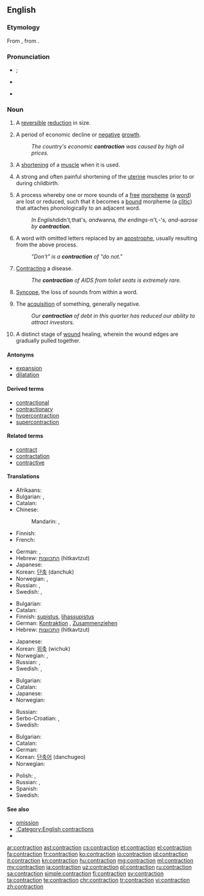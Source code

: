 ==English==

===Etymology===
From {{etyl|fro|en}} {{term|contraction|lang=fro}}, from {{etyl|la|en}} {{term/t|la|contractiō}}.

===Pronunciation===
* {{a|UK}} {{IPA|/ˈkɒn.tɹæk.ʃən/}} {{qualifier|stressed}}; {{IPA|/kənˈtræk.ʃən/}} {{qualifier|unstressed}}
* {{a|US}} {{IPA|/kənˈtɹæk.ʃən/}}
* {{rhymes|ækʃən}}

===Noun===
{{en-noun}}

# A [[reversible]] [[reduction]] in size.
# {{context|economics|lang=en}} A period of economic decline or [[negative]] [[growth]].
#: ''The country's economic '''contraction''' was caused by high oil prices.''
# {{context|biology|lang=en}} A [[shorten]]ing of a [[muscle]] when it is used.
# {{context|medicine|lang=en}} A strong and often painful shortening of the [[uterine]] muscles prior to or during childbirth.
# {{context|linguistics|lang=en}} A process whereby one or more sounds of a [[free]] [[morpheme]] (a [[word]]) are lost or reduced, such that it becomes a [[bound]] morpheme (a [[clitic]]) that attaches phonologically to an adjacent word.
#: ''In English ''didn't'', ''that's'', and ''wanna'', the endings ''-n't'', ''-'s'', and ''-a'' arose by '''contraction'''.''
# {{context|English orthography|lang=en}} A word with omitted letters replaced by an [[apostrophe]], usually resulting from the above process.
#: ''"Don't" is a '''contraction''' of "do not."''
# {{context|medicine|lang=en}} [[contract|Contracting]] a disease.
#: ''The '''contraction''' of AIDS from toilet seats is extremely rare.''
# {{context|phonetics|lang=en}} [[syncope|Syncope]], the loss of sounds from within a word.
# The [[acquisition]] of something, generally negative.
#: ''Our '''contraction''' of debt in this quarter has reduced our ability to attract investors.''
# {{context|medicine|lang=en}} A distinct stage of [[wound]] healing, wherein the wound edges are gradually pulled together.

====Antonyms====
* [[expansion]]
* [[dilatation]]

====Derived terms====
* [[contractional]]
* [[contractionary]]
* [[hypercontraction]]
* [[supercontraction]]

====Related terms====
* [[contract]]
* [[contractation]]
* [[contractive]]

====Translations====
{{trans-top|reduction in size or activity}}
* Afrikaans: {{t|af|verkleining}}
* Bulgarian: {{t+|bg|свиване|n}},  {{t+|bg|скъсяване|n}}
* Catalan: {{t|ca|contracció|f}}
* Chinese:
*: Mandarin: {{t|cmn|收縮|sc=Hani}}, {{t+|cmn|收缩|tr=shōusuō|sc=Hani}}
* Finnish: {{t+|fi|taantuma}}
* French: {{t+|fr|contraction|f}}
{{trans-mid}}
* German: {{t+|de|Verkleinerung}}, {{t+|de|Kontraktion}}
* Hebrew: [[התכווצות]] (hitkavtzut) {{f}}
* Japanese: {{t+|ja|収縮|tr=しゅうしゅく, shūshuku|sc=Jpan}}
* Korean: [[단축]] (danchuk)
* Norwegian: {{t|no|kontraksjon}}, {{t|no|forminskning}}
* Russian: {{t+|ru|сокращение|n|tr=sokraščénije}}, {{t+|ru|сжатие|n|tr=sžátije|sc=Cyrl}}
* Swedish: {{t+|sv|minskning}}, {{t+|sv|kontraktion}}
{{trans-bottom}}

{{trans-top|shortening of a muscle when it is used}}
* Bulgarian: {{t+|bg|свиване|n}}
* Catalan: {{t|ca|contracció|f}}
* Finnish: [[supistus]], [[lihassupistus]]
* German: [[Kontraktion]] {{f}}, [[Zusammenziehen]] {{n}}
* Hebrew: [[התכווצות]] (hitkavtzut) {{f}}
{{trans-mid}}
* Japanese: {{t|ja|攣縮|tr=れんしゅく, renshuku|sc=Jpan}}
* Korean: [[위축]] (wichuk)
* Norwegian: {{t|no|kontraksjon}}, {{t|no|sammentrekning}}
* Russian: {{t+|ru|сокращение|n|tr=sokraščénije}}, {{t+|ru|сжатие|n|tr=sžátije|sc=Cyrl}}
* Swedish: {{t+|sv|kontraktion}}, {{t|sv|sammandragning}}
{{trans-bottom}}

{{trans-top|painful shortening of the uterine muscles}}
* Bulgarian: {{t|bg|контракция|f}}
* Catalan: {{t|ca|contracció|f}}
* Japanese: {{t|ja|陣痛|tr=じんつう, jintsū|sc=Jpan}}
* Norwegian: {{t|no|sammentrekning}}
{{trans-mid}}
* Russian: {{t+|ru|сокращение|n|tr=sokraščénije}}
* Serbo-Croatian: {{t|sh|контракција|f|tr=kontrakcija|sc=Cyrl}}, {{t|sh|трудови|p|tr=trudovi|sc=Cyrl}}
* Swedish: {{t|sv|sammandragning}}
{{trans-bottom}}

{{trans-top|shortened word or phrase}}
* Bulgarian: {{t+|bg|съкращение|n}}
* Catalan: {{t|ca|contracció|f}}
* German: {{t+|de|Kontraktion|f}}
* Korean: [[단축어]] (danchugeo)
* Norwegian: {{t|no|sammentrekning}}
{{trans-mid}}
* Polish: {{t|pl|kontrakcja|f}}, {{t|pl|forma ściąnięta}}
* Russian: {{t+|ru|сокращение|n|tr=sokraščénije}}, {{t+|ru|стяжение|n|tr=stjažénije|sc=Cyrl}}
* Spanish: {{t+|es|contracción|f}}
* Swedish: {{t|sv|sammandragning}}
{{trans-bottom}}

====See also====
* [[omission]]
* [[:Category:English contractions]]
* {{pedialite|dab=contraction}}

[[ar:contraction]]
[[ast:contraction]]
[[cs:contraction]]
[[et:contraction]]
[[el:contraction]]
[[fa:contraction]]
[[fr:contraction]]
[[ko:contraction]]
[[io:contraction]]
[[id:contraction]]
[[it:contraction]]
[[kn:contraction]]
[[hu:contraction]]
[[mg:contraction]]
[[ml:contraction]]
[[my:contraction]]
[[ja:contraction]]
[[uz:contraction]]
[[pl:contraction]]
[[ru:contraction]]
[[sa:contraction]]
[[simple:contraction]]
[[fi:contraction]]
[[sv:contraction]]
[[ta:contraction]]
[[te:contraction]]
[[chr:contraction]]
[[tr:contraction]]
[[vi:contraction]]
[[zh:contraction]]
